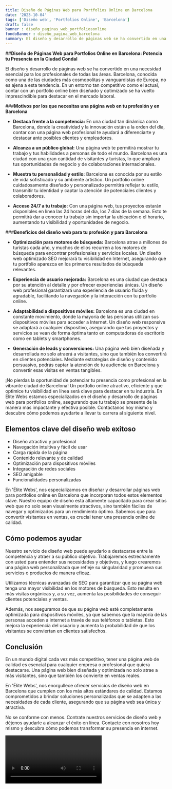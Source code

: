 ```yaml
---
title: Diseño de Páginas Web para Portfolios Online en Barcelona
date: '2023-10-04'
tags: ['Diseño web', 'Portfolios Online', 'Barcelona']
draft: false
banner : diseño_paginas_web_portfoliosonline
fondoBanner : diseño_pagina_web_barcelona
summary: El diseño y desarrollo de páginas web se ha convertido en una necesidad esencial para los profesionales de todas las áreas. Barcelona, conocida como una de las ciudades más cosmopolitas y vanguardistas de Europa, no es ajena a esta tendencia. En un entorno tan competitivo como el actual, contar con un portfolio online bien diseñado y optimizado se ha vuelto imprescindible para destacar en el mercado laboral.
---
```


##**Diseño de Páginas Web para Portfolios Online en Barcelona: Potencia tu Presencia en la Ciudad Condal**

El diseño y desarrollo de páginas web se ha convertido en una necesidad esencial para los profesionales de todas las áreas. Barcelona, conocida como una de las ciudades más cosmopolitas y vanguardistas de Europa, no es ajena a esta tendencia. En un entorno tan competitivo como el actual, contar con un portfolio online bien diseñado y optimizado se ha vuelto imprescindible para destacar en el mercado laboral.

###**Motivos por los que necesitas una página web en tu profesión y en Barcelona**

- **Destaca frente a la competencia:** En una ciudad tan dinámica como Barcelona, donde la creatividad y la innovación están a la orden del día, contar con una página web profesional te ayudará a diferenciarte y destacar ante posibles clientes y empleadores.

- **Alcanza a un público global:** Una página web te permitirá mostrar tu trabajo y tus habilidades a personas de todo el mundo. Barcelona es una ciudad con una gran cantidad de visitantes y turistas, lo que ampliará tus oportunidades de negocio y de colaboraciones internacionales.

- **Muestra tu personalidad y estilo:** Barcelona es conocida por su estilo de vida sofisticado y su ambiente artístico. Un portfolio online cuidadosamente diseñado y personalizado permitirá reflejar tu estilo, transmitir tu identidad y captar la atención de potenciales clientes y colaboradores.

- **Acceso 24/7 a tu trabajo:** Con una página web, tus proyectos estarán disponibles en línea las 24 horas del día, los 7 días de la semana. Esto te permitirá dar a conocer tu trabajo sin importar la ubicación o el horario, aumentando tu visibilidad y oportunidades de negocio.

###**Beneficios del diseño web para tu profesión y para Barcelona**

- **Optimización para motores de búsqueda:** Barcelona atrae a millones de turistas cada año, y muchos de ellos recurren a los motores de búsqueda para encontrar profesionales y servicios locales. Un diseño web optimizado SEO mejorará tu visibilidad en Internet, asegurando que tu portfolio aparezca en los primeros resultados de búsqueda relevantes.

- **Experiencia de usuario mejorada:** Barcelona es una ciudad que destaca por su atención al detalle y por ofrecer experiencias únicas. Un diseño web profesional garantizará una experiencia de usuario fluida y agradable, facilitando la navegación y la interacción con tu portfolio online.

- **Adaptabilidad a dispositivos móviles:** Barcelona es una ciudad en constante movimiento, donde la mayoría de las personas utilizan sus dispositivos móviles para acceder a Internet. Un diseño web responsive se adaptará a cualquier dispositivo, asegurando que tus proyectos y servicios se vean de forma óptima tanto en computadoras de escritorio como en tablets y smartphones.

- **Generación de leads y conversiones:** Una página web bien diseñada y desarrollada no solo atraerá a visitantes, sino que también los convertirá en clientes potenciales. Mediante estrategias de diseño y contenido persuasivo, podrás captar la atención de tu audiencia en Barcelona y convertir esas visitas en ventas tangibles.

¡No pierdas la oportunidad de potenciar tu presencia como profesional en la vibrante ciudad de Barcelona! Un portfolio online atractivo, eficiente y que optimice tu visibilidad en línea será clave para destacar en tu industria. En Élite Webs estamos especializados en el diseño y desarrollo de páginas web para portfolios online, asegurando que tu trabajo se presente de la manera más impactante y efectiva posible. Contáctanos hoy mismo y descubre cómo podemos ayudarte a llevar tu carrera al siguiente nivel.

<GifSeo />

<Cta />

## Elementos clave del diseño web exitoso

- Diseño atractivo y profesional
- Navegación intuitiva y fácil de usar
- Carga rápida de la página
- Contenido relevante y de calidad
- Optimización para dispositivos móviles
- Integración de redes sociales
- SEO amigable
- Funcionalidades personalizadas

En 'Élite Webs', nos especializamos en diseñar y desarrollar páginas web para portfolios online en Barcelona que incorporan todos estos elementos clave. Nuestro equipo de diseño está altamente capacitado para crear sitios web que no solo sean visualmente atractivos, sino también fáciles de navegar y optimizados para un rendimiento óptimo. Sabemos que para convertir visitantes en ventas, es crucial tener una presencia online de calidad.

## Cómo podemos ayudar

Nuestro servicio de diseño web puede ayudarlo a destacarse entre la competencia y atraer a su público objetivo. Trabajaremos estrechamente con usted para entender sus necesidades y objetivos, y luego crearemos una página web personalizada que refleje su singularidad y promueva sus servicios o productos de manera eficaz.

Utilizamos técnicas avanzadas de SEO para garantizar que su página web tenga una mayor visibilidad en los motores de búsqueda. Esto resulta en más visitas orgánicas y, a su vez, aumenta las posibilidades de conseguir clientes potenciales y ventas.

Además, nos aseguramos de que su página web esté completamente optimizada para dispositivos móviles, ya que sabemos que la mayoría de las personas acceden a internet a través de sus teléfonos o tabletas. Esto mejora la experiencia del usuario y aumenta la probabilidad de que los visitantes se conviertan en clientes satisfechos.

## Conclusión

En un mundo digital cada vez más competitivo, tener una página web de calidad es esencial para cualquier empresa o profesional que quiera destacarse. Una página web bien diseñada y optimizada no solo atrae a más visitantes, sino que también los convierte en ventas reales.

En 'Élite Webs', nos enorgullece ofrecer servicios de diseño web en Barcelona que cumplen con los más altos estándares de calidad. Estamos comprometidos a brindar soluciones personalizadas que se adapten a las necesidades de cada cliente, asegurando que su página web sea única y atractiva.

No se conforme con menos. Contrate nuestros servicios de diseño web y déjenos ayudarle a alcanzar el éxito en línea. Contacte con nosotros hoy mismo y descubra cómo podemos transformar su presencia en internet.

<Video />

<CtaBot job='Portfolios Online' city='Barcelona'/>

<Gmaps query='Barcelona+españa+maps' />